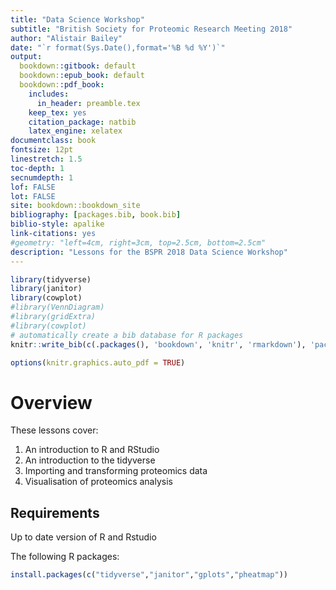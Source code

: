 ```yaml
--- 
title: "Data Science Workshop"
subtitle: "British Society for Proteomic Research Meeting 2018"
author: "Alistair Bailey"
date: "`r format(Sys.Date(),format='%B %d %Y')`"
output: 
  bookdown::gitbook: default
  bookdown::epub_book: default
  bookdown::pdf_book:
    includes:
      in_header: preamble.tex
    keep_tex: yes
    citation_package: natbib
    latex_engine: xelatex
documentclass: book
fontsize: 12pt
linestretch: 1.5
toc-depth: 1
secnumdepth: 1
lof: FALSE
lot: FALSE
site: bookdown::bookdown_site
bibliography: [packages.bib, book.bib]
biblio-style: apalike
link-citations: yes
#geometry: "left=4cm, right=3cm, top=2.5cm, bottom=2.5cm"
description: "Lessons for the BSPR 2018 Data Science Workshop"
---
```


```r
library(tidyverse)
library(janitor)
library(cowplot)
#library(VennDiagram)
#library(gridExtra)
#library(cowplot)
# automatically create a bib database for R packages
knitr::write_bib(c(.packages(), 'bookdown', 'knitr', 'rmarkdown'), 'packages.bib')

options(knitr.graphics.auto_pdf = TRUE)
```

# Overview {-}

These lessons cover:

1. An introduction to R and RStudio
2. An introduction to the tidyverse
3. Importing and transforming proteomics data
4. Visualisation of proteomics analysis

## Requirements {-}

Up to date version of R and Rstudio

The following R packages:

```r
install.packages(c("tidyverse","janitor","gplots","pheatmap"))
```



